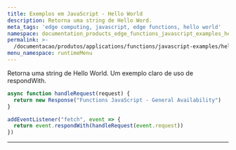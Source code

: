 ```yaml
---
title: Exemplos em JavaScript - Hello World
description: Retorna uma string de Hello Word.
meta_tags: 'edge computing, javascript, edge functions, hello world'
namespace: documentation_products_edge_functions_javascript_examples_hello_world
permalink: >-
  /documentacao/produtos/applications/functions/javascript-examples/hello-world/
menu_namespace: runtimeMenu
---
```


Retorna uma string de Hello World. Um exemplo claro de uso de respondWith.

```js
async function handleRequest(request) {
  return new Response("Functions JavaScript - General Availability")
}

addEventListener("fetch", event => {
  return event.respondWith(handleRequest(event.request))
})
```





---

